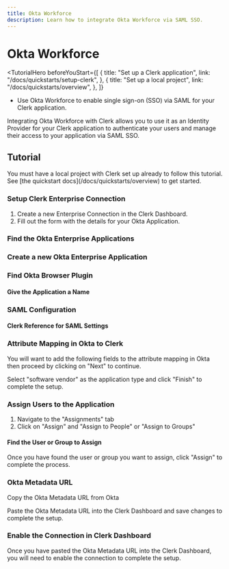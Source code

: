 ```yaml
---
title: Okta Workforce
description: Learn how to integrate Okta Workforce via SAML SSO.
---
```


# Okta Workforce

<TutorialHero
  beforeYouStart={[
    {
      title: "Set up a Clerk application",
      link: "/docs/quickstarts/setup-clerk",
    },
    {
      title: "Set up a local project",
      link: "/docs/quickstarts/overview",
    },
  ]}
>

- Use Okta Workforce to enable single sign-on (SSO) via SAML for your Clerk application.

</TutorialHero>

Integrating Okta Workforce with Clerk allows you to use it as an Identity Provider for your Clerk application to authenticate your users and manage their access to your application via SAML SSO.

## Tutorial

<Callout type="info">
  You must have a local project with Clerk set up already to follow this tutorial. See [the quickstart docs](/docs/quickstarts/overview) to get started.
</Callout>

<Steps>

### Setup Clerk Enterprise Connection
1. Create a new Enterprise Connection in the Clerk Dashboard. 
2. Fill out the form with the details for your Okta Application.

<Images 
  width={3024}
  height={1652}
  src="/docs/images/authentication/saml/okta/create-enterprise-connection-clerk-dash.avif"
  alt="Create a new Enterprise Connection in the Clerk Dashboard"
/>

### Find the Okta Enterprise Applications 


<Images 
  width={3024}
  height={1652}
  src="/docs/images/authentication/saml/okta/find-create-okta-application.avif"
  alt=""
/>

###  Create a new Okta Enterprise Application


<Images 
  width={3024}
  height={1652}
  src="/docs/images/authentication/saml/okta/choose-saml-in-app-create.avif"
  alt=""
/>

### Find Okta Browser Plugin

<Images 
  width={3024}
  height={1652}
  src="/docs/images/authentication/saml/okta/find-okta-browser-plugin.avif"
  alt=""
/>

#### Give the Application a Name

<Images width={3024} height={1652} src="/docs/images/authentication/saml/okta/name-okta-app.avif" alt="" />

### SAML Configuration

<Images
  width={3024}
  height={1652}
  src="/docs/images/authentication/saml/okta/saml-settings-okta-side.avif"
  alt=""
/>

#### Clerk Reference for SAML Settings

<Images
  width={3024}
  height={1652}
  src="/docs/images/authentication/saml/okta/clerk-side-saml-config-urls.avif"
  alt=""
/>

### Attribute Mapping in Okta to Clerk 

You will want to add the following fields to the attribute mapping in Okta then proceed by clicking on "Next" to continue.
<Images 
width={3024} 
height={1652} 
src="/docs/images/authentication/saml/okta/okta-attribute-mapping.avif" 
alt="Attribute Mapping in Okta to Clerk" 
/>

Select "software vendor" as the application type and click "Finish" to complete the setup.

<Images 
  width={3024}
  height={1652}
  src="/docs/images/authentication/saml/okta/software-vendor.avif"
  alt="Select 'software vendor' as the application type and click 'Finish' to complete the setup."
/>

### Assign Users to the Application
1. Navigate to the "Assignments" tab 
2. Click on "Assign" and "Assign to People" or "Assign to Groups"

<Images 
  width={3024}
  height={1652}
  src="/docs/images/authentication/saml/okta/navigate-to-assignments.avif"
  alt=""
/>

#### Find the User or Group to Assign 

Once you have found the user or group you want to assign, click "Assign" to complete the process.
<Images
  width={3024}
  height={1652}
  src="/docs/images/authentication/saml/okta/assign-user.avif"
  alt=""
/>

### Okta Metadata URL 

Copy the Okta Metadata URL from Okta
<Images 
  width={3024}
  height={1652}
  src="/docs/images/authentication/saml/okta/okta-metadata-url.avif"
  alt=""
/>

Paste the Okta Metadata URL into the Clerk Dashboard and save changes to complete the setup.

<Images 
  width={3024}
  height={1652}
  src="/docs/images/authentication/saml/okta/clerk-metadata-location.avif"
  alt=""
/>


### Enable the Connection in Clerk Dashboard

Once you have pasted the Okta Metadata URL into the Clerk Dashboard, you will need to enable the connection to complete the setup.
<Images 
  width={3024}
  height={1652}
  src="/docs/images/authentication/saml/okta/enable-connection.avif"
  alt="Enable the connection in the Clerk Dashboard"
/>

</Steps>